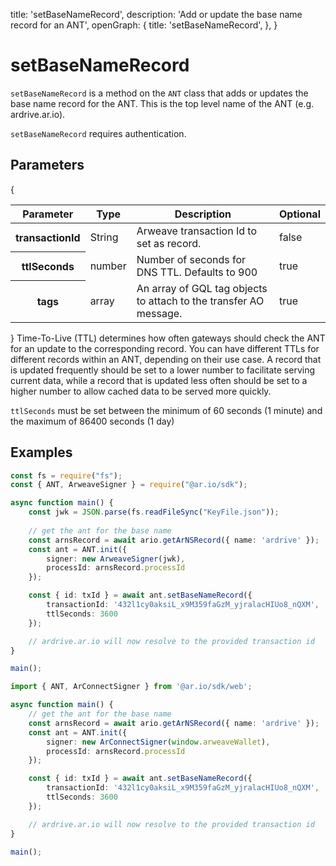 
  title: 'setBaseNameRecord',
  description: 'Add or update the base name record for an ANT',
  openGraph: {
    title: 'setBaseNameRecord',
  },
}

<HeroPattern />

# setBaseNameRecord

`setBaseNameRecord` is a method on the `ANT` class that adds or updates the base name record for the ANT. This is the top level name of the ANT (e.g. ardrive.ar.io).

`setBaseNameRecord` requires authentication.

## Parameters

{
<div style={{ textAlign: 'center' }}>
  <table className="inline-table">
    <thead>
      <tr>
        <th>Parameter</th>
        <th>Type</th>
        <th>Description</th>
        <th>Optional</th>
      </tr>
    </thead>
    <tbody>
      <tr>
        <th>transactionId</th>
        <td>String</td>
        <td>Arweave transaction Id to set as record.</td>
        <td>false</td>
      </tr>
      <tr>
        <th>ttlSeconds</th>
        <td>number</td>
        <td>Number of seconds for DNS TTL. Defaults to 900</td>
        <td>true</td>
      </tr>
      <tr>
        <th>tags</th>
        <td>array</td>
        <td>
          An array of GQL tag objects to attach to the transfer AO message.
        </td>
        <td>true</td>
      </tr>
    </tbody>
  </table>
</div>
}

<Tip title="TTL">
  Time-To-Live (TTL) determines how often gateways should check the ANT for an update to the corresponding record. You can have different TTLs for different records within an ANT, depending on their use case. A record that is updated frequently should be set to a lower
  number to facilitate serving current data, while a record that is updated less
  often should be set to a higher number to allow cached data to be served more
  quickly.

`ttlSeconds` must be set between the minimum of 60 seconds (1 minute) and the maximum of 86400 seconds (1 day)
</Tip>

## Examples

<CodeGroup title="setBaseNameRecord">

```typescript {{title: "NodeJS"}}
const fs = require("fs");
const { ANT, ArweaveSigner } = require("@ar.io/sdk");

async function main() {
    const jwk = JSON.parse(fs.readFileSync("KeyFile.json"));
    
    // get the ant for the base name
    const arnsRecord = await ario.getArNSRecord({ name: 'ardrive' });
    const ant = ANT.init({
        signer: new ArweaveSigner(jwk),
        processId: arnsRecord.processId
    });

    const { id: txId } = await ant.setBaseNameRecord({
        transactionId: '432l1cy0aksiL_x9M359faGzM_yjralacHIUo8_nQXM',
        ttlSeconds: 3600
    });

    // ardrive.ar.io will now resolve to the provided transaction id
}

main();
```

```typescript {{ title: 'Web' }}
import { ANT, ArConnectSigner } from '@ar.io/sdk/web';

async function main() {
    // get the ant for the base name
    const arnsRecord = await ario.getArNSRecord({ name: 'ardrive' });
    const ant = ANT.init({
        signer: new ArConnectSigner(window.arweaveWallet),
        processId: arnsRecord.processId
    });

    const { id: txId } = await ant.setBaseNameRecord({
        transactionId: '432l1cy0aksiL_x9M359faGzM_yjralacHIUo8_nQXM',
        ttlSeconds: 3600
    });

    // ardrive.ar.io will now resolve to the provided transaction id
}

main();
```

</CodeGroup>

